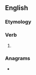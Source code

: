 ==English==

===Etymology===
{{suffix|consult|eth|lang=en}}

===Verb===
{{head|en|verb form}}

# {{en-archaic third-person singular of|consult}}

===Anagrams===
* {{anagrams|en|a=cehlnosttu|technolust}}